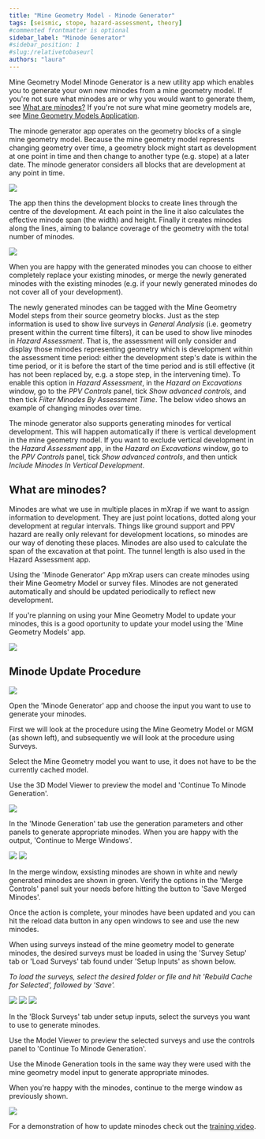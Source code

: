 ```yaml
---
title: "Mine Geometry Model - Minode Generator"
tags: [seismic, stope, hazard-assessment, theory]
#commented frontmatter is optional
sidebar_label: "Minode Generator"
#sidebar_position: 1
#slug:/relativetobaseurl
authors: "laura"
---
```



Mine Geometry Model Minode Generator is a new utility app which enables you to generate your own new minodes from a mine geometry model. If you're not sure what minodes are or why you would want to generate them, see [What are minodes?](/blog/2025/01/20/what-are-minodes/) If you're not sure what mine geometry models are, see [Mine Geometry Models Application](https://mxrap.com/2019/06/08/new-mine-geometry-models-application/).

The minode generator app operates on the geometry blocks of a single mine geometry model. Because the mine geometry model represents changing geometry over time, a geometry block might start as development at one point in time and then change to another type (e.g. stope) at a later date. The minode generator considers all blocks that are development at any point in time.

![](/img/development.png)

The app then thins the development blocks to create lines through the centre of the development. At each point in the line it also calculates the effective minode span (the width) and height. Finally it creates minodes along the lines, aiming to balance coverage of the geometry with the total number of minodes.

![](/img/skeletor-blocks-thinned-and-relaxed-2.png)

When you are happy with the generated minodes you can choose to either completely replace your existing minodes, or merge the newly generated minodes with the existing minodes (e.g. if your newly generated minodes do not cover all of your development).

The newly generated minodes can be tagged with the Mine Geometry Model steps from their source geometry blocks. Just as the step information is used to show live surveys in _General Analysis_ (i.e. geometry present within the current time filters), it can be used to show live minodes in _Hazard Assessment_. That is, the assessment will only consider and display those minodes representing geometry which is development within the assessment time period: either the development step's date is within the time period, or it is before the start of the time period and is still effective (it has not been replaced by, e.g. a stope step, in the intervening time). To enable this option in _Hazard Assessment_, in the _Hazard on Excavations_ window, go to the _PPV Controls_ panel, tick _Show advanced controls_, and then tick _Filter Minodes By Assessment Time_. The below video shows an example of changing minodes over time.

The minode generator also supports generating minodes for vertical development. This will happen automatically if there is vertical development in the mine geometry model. If you want to exclude vertical development in the _Hazard Assessment_ app, in the _Hazard on Excavations_ window, go to the _PPV Controls_ panel, tick _Show advanced controls_, and then untick _Include Minodes In Vertical Development_.

<ReactPlayer controls src="https://vimeo.com/973814275/a8a8d224ec" />

## What are minodes?

Minodes are what we use in multiple places in mXrap if we want to assign information to development. They are just point locations, dotted along your development at regular intervals. Things like ground support and PPV hazard are really only relevant for development locations, so minodes are our way of denoting these places. Minodes are also used to calculate the span of the excavation at that point. The tunnel length is also used in the Hazard Assessment app.

Using the 'Minode Generator' App mXrap users can create minodes using their Mine Geometry Model or survey files. Minodes are not generated automatically and should be updated periodically to reflect new development.

If you're planning on using your Mine Geometry Model to update your minodes, this is a good oportunity to update your model using the 'Mine Geometry Models' app.

![](/img/MGM-app.jpg)

## Minode Update Procedure

![](/img/Minode-Generator-select-MGM.jpg)

Open the 'Minode Generator' app and choose the input you want to use to generate your minodes.

First we will look at the procedure using the Mine Geometry Model or MGM (as shown left), and subsequently we will look at the procedure using Surveys.

Select the Mine Geometry model you want to use, it does not have to be the currently cached model.

Use the 3D Model Viewer to preview the model and 'Continue To Minode Generation'.

![](/img/MGM-input.png)

In the 'Minode Generation' tab use the generation parameters and other panels to generate appropriate minodes. When you are happy with the output, 'Continue to Merge Windows'.

![](/img/Minode-Generation.jpg) ![](/img/merge-window.jpg)

In the merge window, exsisting minodes are shown in white and newly generated minodes are shown in green. Verify the options in the 'Merge Controls' panel suit your needs before hitting the button to 'Save Merged Minodes'.

Once the action is complete, your minodes have been updated and you can hit the reload data button in any open windows to see and use the new minodes.

When using surveys instead of the mine geometry model to generate minodes, the desired surveys must be loaded in using the 'Survey Setup' tab or 'Load Surveys' tab found under 'Setup Inputs' as shown below.

_To load the surveys, select the desired folder or file and hit 'Rebuild Cache for Selected', followed by 'Save'._

![](/img/survey-select-zoom.jpg) ![](/img/Survey-Setup.jpg) ![](/img/using-surveys.jpg)

In the 'Block Surveys' tab under setup inputs, select the surveys you want to use to generate minodes.

Use the Model Viewer to preview the selected surveys and use the controls panel to 'Continue To Minode Generation'.

Use the Minode Generation tools in the same way they were used with the mine geometry model input to generate appropriate minodes.

When you're happy with the minodes, continue to the merge window as previously shown.

![](/img/Minode-Generation-from-survey.jpg)

For a demonstration of how to update minodes check out the [training video](https://www.mxrap.com/mxvideos/link/77).
